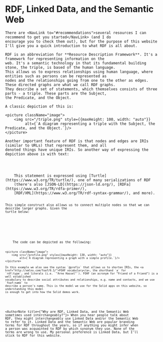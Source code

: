 
<Content>
    <h1 className="title">RDF, Linked Data, and the Semantic Web</h1>

    There are <NavLink to="#recommendations">several resources I can recommend to get you started</NavLink> (and I do
    encourage you to check them out), but for the purpose of this website I'll give you a quick introduction to what RDF is all about.

    RDF is an abbreviation for **Resource Description Framework**. It's a framework for representing information on the
    web. It's a semantic technology in that its fundamental building stone, the triple, is based of the human language.
    This allows us to express relationships using human language, where entities such as persons can be represented as
    nodes and the relationships going from one to the other as edges. These directed graphs are what we call RDF graphs.
    They describe a set of statements, which themselves consists of three parts - a triple. These parts are the Subject,
    the Predicate, and the Object.

    A classic depiction of this is:

    <picture className="image">
        <img src="/triple.png" style={{maxHeight: 100, width: "auto"}}
             alt={`A diagram representing a triple with the Subject, the Predicate, and the Object.`}/>
    </picture>

    Another important feature of RDF is that nodes and edges are IRIs (similar to URLs) that represent them, and all
    denoted things have unique IRIs. So another way of expressing the depiction above is with text:
</Content>

<Code code={tripleTurtle} id="textTurtle" language="turtle" noCopy={true}/>

<Content>
    This statement is expressed using [Turtle](https://www.w3.org/TR/turtle/), one of many serializations of RDF
    (there's also [JSON-LD](https://json-ld.org/), [RDFa](https://www.w3.org/TR/rdfa-primer/),
    [RDF/XML](https://www.w3.org/TR/rdf-syntax-grammar/), and more).

    This simple construct also allows us to connect multiple nodes so that we can describe larger graphs. Given the
    turtle below:
</Content>

<Code code={profileTurtle} id="textTurtle" language="turtle" noCopy={true}/>

<Content>
    The code can be depicted as the following:

    <picture className="image">
        <img src="/profile.png" style={{maxHeight: 130, width: "auto"}}
             alt={`A diagram representing a graph with a simple profile.`}/>
    </picture>

    In this example we also see the syntax `@prefix` that allows us to shorten IRIs, the <a
    href="http://xmlns.com/foaf/0.1/">FOAF vocabulary</a>, the shorthand `a` for
    `rdf:type`, and literals (i.e. `"Arne Hassel"`). FOAF (an acronym for "Friend of a Friend") is a well established
    vocabulary to describe social attributes and relationships, e.g. name and contacts, and we use `foaf:name` to
    describe a person's name. This is the model we use for the Solid apps on this website, so understanding this model
    is enough to get into how the Solid demos work.
</Content>

<AuthorNote title={"Why are RDF, Linked Data, and the Semantic Web sometimes used interchangeably?"}>
    When you hear people talk about RDF, they might interchangeably use Linked Data and/or the Semantic Web to refer to
    it. Linked Data and the Semantic Web are popular branding terms for RDF throughout the years, so if anything you
    might infer when a person was acquainted to RDF by which synonym they use. None of the terms are wrong to use. My
    personal preference is Linked Data, but I'll stick to RDF for this website.
</AuthorNote>